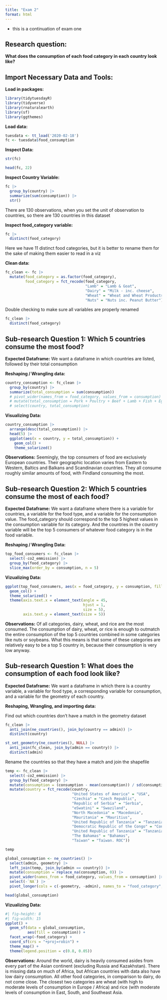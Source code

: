 ```yaml
---
title: "Exam 2"
format: html
---
```


* this is a continuation of exam one

## Research question:

**What does the consumption of each food category in each country look like?**


## Import Necessary Data and Tools:

**Load in packages:**
```r
library(tidytuesdayR)
library(tidyverse)
library(rnaturalearth)
library(sf)
library(ggthemes)
```


**Load data:**
```r
tuesdata <- tt_load('2020-02-18')
fc <- tuesdata$food_consumption
```


**Inspect Data:**
```r
str(fc)
```

```r
head(fc, 22)
```


**Inspect Country Variable:**
```r
fc |>
  group_by(country) |>
  summarize(sum(consumption)) |>
  str()
```

There are 130 observations, when you set the unit of observation to countries, so there are 130 countries in this dataset


**Inspect food_category variable:**
```r
fc |>
  distinct(food_category)
```

Here we have 11 distinct food categories, but it is better to rename them for the sake of making them easier to read in a viz

**Clean data:**
```r
fc_clean <- fc |>
  mutate(food_category = as.factor(food_category),
         food_category = fct_recode(food_category,
                                    "Lamb" = "Lamb & Goat",
                                    "Dairy" = "Milk - inc. cheese",
                                    "Wheat" = "Wheat and Wheat Products",
                                    "Nuts" = "Nuts inc. Peanut Butter"))
```

Double checking to make sure all variables are properly renamed
```r
fc_clean |>
  distinct(food_category)
```

## Sub-research Question 1: Which 5 countries consume the most food?

**Expected Dataframe:**
We want a dataframe in which countries are listed, followed by their total consumption


**Reshaping / Wrangling data:**
```r
country_consumption <- fc_clean |>
  group_by(country) |>
  summarize(total_consumption = sum(consumption))
  # pivot_wider(names_from = food_category, values_from = consumption) |>
  # mutate(total_consumption = Pork + Poultry + Beef + Lamb + Fish + Eggs + Dairy + Wheat + Rice + Soybeans + Nuts) |>
  # select(country, total_consumption)
```


**Visualizing Data:**
```r
country_consumption |>
  arrange(desc(total_consumption)) |>
  head(5) |>
  ggplot(aes(x = country, y = total_consumption)) +
    geom_col() +
    theme_solarized()
```


**Observations:**
Seemingly, the top consumers of food are exclusively European countries. Their geographic location varies from Eastern to Western, Baltics and Balkans and Scandinavian countries. They all consume roughly similar amounts of food, with Findland consuming the most.


## Sub-research Question 2: Which 5 countries consume the most of each food?

**Expected Dataframe:**
We want a dataframe where there is a variable for countries, a variable for the food type, and a variable for the consumption value. The food_category should correspond to the top 5 highest values in the consumption variable for its category. And the countries in the country variable will be the top 5 consumers of whatever food category is in the food variable.


**Reshaping / Wrangling Data:**
```r
top_food_consumers <- fc_clean |>
  select(-co2_emmission) |>
  group_by(food_category) |>
  slice_max(order_by = consumption, n = 5)
```


**Vizualizing Data:**
```r
ggplot(top_food_consumers, aes(x = food_category, y = consumption, fill = country)) +
  geom_col() +
  theme_solarized() +
  theme(axis.text.x = element_text(angle = 45, 
                                   hjust = 1, 
                                   size = 5),
        axis.text.y = element_text(size = 5))
```


**Observations:**
Of all categories, dairy, wheat, and rice are the most consumed. The consumption of dairy, wheat, or rice is enough to outmatch the entire consumption of the top 5 countries combined in some categories like nuts or soybeans. What this means is that some of these categories are relatively easy to be a top 5 country in, because their consumption is very low anyway. 


## Sub-research Question 1: What does the consumption of each food look like?

**Expected Dataframe:**
We want a dataframe in which there is a country variable, a variable for food type, a corresponding variable for consumption, and a variable for the geometry of each country.


**Reshaping, Wrangling, and importing data:**

Find out which countries don't have a match in the geometry dataset
```r
fc_clean |>
  anti_join(ne_countries(), join_by(country == admin)) |>
  distinct(country)

st_set_geometry(ne_countries(), NULL) |>
  anti_join(fc_clean, join_by(admin == country)) |>
  distinct(admin)
```


Rename the countries so that they have a match and join the shapefile
```r
temp <- fc_clean |>
  select(-co2_emmission) |>
  group_by(food_category) |>
  mutate(consumption = (consumption - mean(consumption)) / sd(consumption)) |>
  mutate(country = fct_recode(country,
                              "United States of America" = "USA",
                              "Czechia" = "Czech Republic",
                              "Republic of Serbia" = "Serbia",
                              "eSwatini" = "Swaziland",
                              "North Macedonia" = "Macedonia",
                              "Mauritania" = "Mauritius",
                              "United Republic of Tanzania" = "Tanzania",
                              "Democratic Republic of the Congo" = "Congo",
                              "United Republic of Tanzania" = "Tanzania",
                              "The Bahamas" = "Bahamas",
                              "Taiwan" = "Taiwan. ROC"))

temp

global_consumption <- ne_countries() |>
  select(admin, geometry) |>
  left_join(temp, join_by(admin == country)) |>
  mutate(consumption = replace_na(consumption, 0)) |>
  pivot_wider(names_from = food_category, values_from = consumption) |>
  select(-`NA`) |>
  pivot_longer(cols = c(-geometry, -admin), names_to = "food_category", values_to = "consumption")

head(global_consumption)
```


**Vizualizing Data:**
```r
#| fig-height: 8
#| fig-width: 15
ggplot() +
  geom_sf(data = global_consumption,
          aes(fill = consumption)) +
  facet_wrap(~food_category) +
  coord_sf(crs = "+proj=robin") +
  theme_map() +
  theme(legend.position = c(0.8, 0.05))
```

**Observations:**
Around the world, dairy is heavily consumed asides from every part of the Asian continent (excluding Russia and Kazakhstan). There is missing data on much of Africa, but African countries with data also have low dairy consumption. All other food categories, in comparison to dairy, do not come close. The closest two categories are wheat (with high to moderate levels of consumption in Europe / Africa) and rice (with moderate levels of consumption in East, South, and Southeast Asia.















